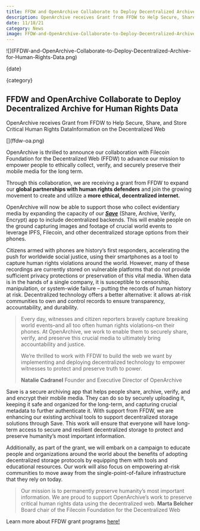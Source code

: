 ```yaml
---
title: FFDW and OpenArchive Collaborate to Deploy Decentralized Archive for Human Rights Data
description: OpenArchive receives Grant from FFDW to Help Secure, Share, and Store Critical Human Rights DataInformation on the Decentralized Web
date: 11/18/21
category: News
image: FFDW-and-OpenArchive-Collaborate-to-Deploy-Decentralized-Archive-for-Human-Rights-Data.png
---
```



<ArticleHeaderSection>
![](FFDW-and-OpenArchive-Collaborate-to-Deploy-Decentralized-Archive-for-Human-Rights-Data.png)

{date}

{category}

## FFDW and OpenArchive Collaborate to Deploy Decentralized Archive for Human Rights Data

OpenArchive receives Grant from FFDW to Help Secure, Share, and Store Critical Human Rights DataInformation on the Decentralized Web

</ArticleHeaderSection>
<ContentSection>
[](ffdw-oa.png)

OpenArchive is thrilled to announce our collaboration with Filecoin Foundation for the Decentralized Web (FFDW) to advance our mission to empower people to ethically collect, verify, and securely preserve their mobile media for the long term.

[](blue-hands.png)

Through this collaboration, we are receiving a grant from FFDW to expand our **global partnerships with human rights defenders** and join the growing movement to create and utilize a **more ethical, decentralized internet.**

OpenArchive will now be able to support those who collect evidentiary media by expanding the capacity of our [**_Save_**](/save) (Share, Archive, Verify, Encrypt) app to include decentralized backends. This will enable people on the ground capturing images and footage of crucial world events to leverage IPFS, Filecoin, and other decentralized storage options from their phones.

Citizens armed with phones are history’s first responders, accelerating the push for worldwide social justice, using their smartphones as a tool to capture human rights violations around the world. However, many of these recordings are currently stored on vulnerable platforms that do not provide sufficient privacy protections or preservation of this vital media. When data is in the hands of a single company, it is susceptible to censorship, manipulation, or system-wide failure – putting the records of human history at risk. Decentralized technology offers a better alternative: it allows at-risk communities to own and control records to ensure transparency, accountability, and durability.

> Every day, witnesses and citizen reporters bravely capture breaking world events–and all too often human rights violations–on their phones. At OpenArchive, we work to enable them to securely share, verify, and preserve this crucial media to ultimately bring accountability and justice.
>
> We’re thrilled to work with FFDW to build the web we want by implementing and deploying decentralized technology to empower witnesses to protect and preserve truth to power.
>
> **Natalie Cadranel**
> Founder and Executive Director of OpenArchive

Save is a secure archiving app that helps people share, archive, verify, and and encrypt their mobile media. They can do so by securely uploading it, keeping it safe and organized for the long-term, and capturing crucial metadata to further authenticate it. With support from FFDW, we are enhancing our existing archival tools to support decentralized storage solutions through Save. This work will ensure that everyone will have long-term access to secure and resilient decentralized storage to protect and preserve humanity’s most important information.

Additionally, as part of the grant, we will embark on a campaign to educate people and organizations around the world about the benefits of adopting decentralized storage protocols by equipping them with tools and educational resources. Our work will also focus on empowering at-risk communities to move away from the single-point-of-failure infrastructure that they rely on today.

> Our mission is to permanently preserve humanity’s most important information. We are proud to support OpenArchive’s work to preserve critical human rights data using the decentralized web.
> **Marta Belcher**
> Board chair of the Filecoin Foundation for the Decentralized Web

Learn more about FFDW grant programs [here!](https://fil.org/grants/)

</ContentSection>
